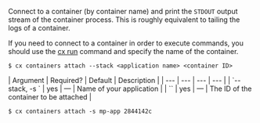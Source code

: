 Connect to a container (by container name) and print the `STDOUT` output stream of the container process. This is roughly equivalent to tailing the logs of a container. 

If you need to connect to a container in order to execute commands, you should use the [cx run](/docs/toolbelt/toolbelt#run) command and specify the name of the container.

<Tabs >
<Tab label="Usage">

```shell
$ cx containers attach --stack <application name> <container ID>
```
</Tab>
    
<Tab label="arguments">
| Argument | Required? | Default | Description |
|  ---  |  ---  |  ---  |  ---  |
| `--stack, -s <application name>` | yes | — | Name of your application |
| `<container ID>` | yes | — | The ID of the container to be attached |
</Tab>
<Tab label="examples">

```shell
$ cx containers attach -s mp-app 2844142c
```

</Tab>
</Tabs>
